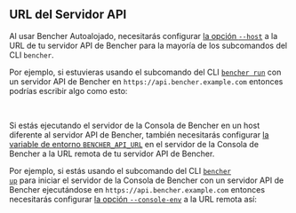
## URL del Servidor API

Al usar Bencher Autoalojado, necesitarás configurar [la opción `--host`][host option] a la URL de tu servidor API de Bencher para la mayoría de los subcomandos del CLI `bencher`.

Por ejemplo, si estuvieras usando el subcomando del CLI <code><a href="/es/docs/explanation/bencher-run/">bencher run</a></code> con un servidor API de Bencher en `https://api.bencher.example.com` entonces podrías escribir algo como esto:

<BencherRunCode />

<br />

Si estás ejecutando el servidor de la Consola de Bencher en un host diferente al servidor API de Bencher, también necesitarás configurar [la variable de entorno `BENCHER_API_URL`][bencher api url environment variable] en el servidor de la Consola de Bencher a la URL remota de tu servidor API de Bencher.

Por ejemplo, si estás usando el subcomando del CLI <code><a href="/es/docs/reference/bencher-compose/#bencher-up">bencher up</a></code> para iniciar el servidor de la Consola de Bencher con un servidor API de Bencher ejecutándose en `https://api.bencher.example.com` entonces necesitarás configurar [la opción `--console-env`][console env option] a la URL remota así:

<BencherUpCode />

[host option]: /es/docs/explanation/bencher-run/#--host-url
[bencher api url environment variable]: /es/docs/reference/console-config/
[console env option]: /es/docs/reference/bencher-compose/#--console-env-key_value